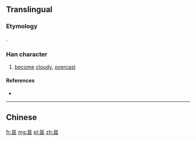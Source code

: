 {{also|曇}}
==Translingual==

===Etymology===
{{Han simp|曇|f=雲|t=云}}.

===Han character===
{{Han char|rn=72|rad=日|as=04|sn=8|four=|canj=日一一戈 (AMMI)|ids=⿱[[日]][[云]]}}

# [[become]] [[cloudy]], [[overcast]]

====References====
* {{Han ref|kx=0492.121|dkj=13824|hdz=21488.090|uh=6619|ud=26137}}

----

==Chinese==
{{zh-see|曇}}

[[fr:昙]]
[[mg:昙]]
[[pl:昙]]
[[zh:昙]]
